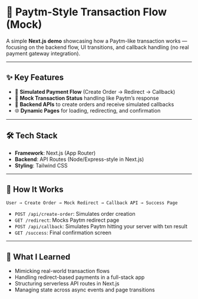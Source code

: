 # 💸 Paytm-Style Transaction Flow (Mock)

A simple **Next.js demo** showcasing how a Paytm-like transaction works — focusing on the backend flow, UI transitions, and callback handling (no real payment gateway integration).

---

## ✨ Key Features

* 🔁 **Simulated Payment Flow** (Create Order → Redirect → Callback)
* 🧾 **Mock Transaction Status** handling like Paytm’s response
* 📩 **Backend APIs** to create orders and receive simulated callbacks
* 🌐 **Dynamic Pages** for loading, redirecting, and confirmation

---

## 🛠 Tech Stack

* **Framework**: Next.js (App Router)
* **Backend**: API Routes (Node/Express-style in Next.js)
* **Styling**: Tailwind CSS 

---

## 🧱 How It Works

```plaintext
User → Create Order → Mock Redirect → Callback API → Success Page
```

* `POST /api/create-order`: Simulates order creation
* `GET /redirect`: Mocks Paytm redirect page
* `POST /api/callback`: Simulates Paytm hitting your server with txn result
* `GET /success`: Final confirmation screen

---

## 🧠 What I Learned

* Mimicking real-world transaction flows
* Handling redirect-based payments in a full-stack app
* Structuring serverless API routes in Next.js
* Managing state across async events and page transitions



